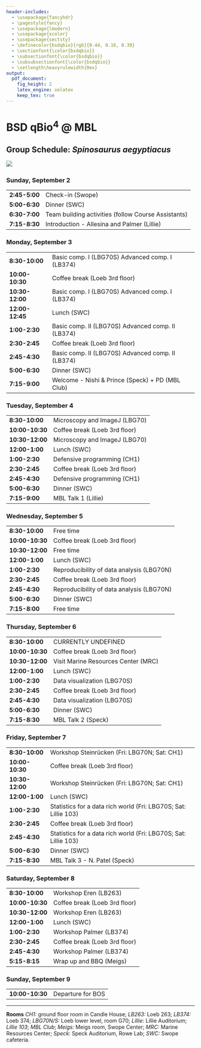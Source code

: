 ```yaml
---
header-includes:
  - \usepackage{fancyhdr}
  - \pagestyle{fancy}
  - \usepackage{lmodern}
  - \usepackage{xcolor}
  - \usepackage{sectsty}
  - \definecolor{bsdqbio}{rgb}{0.44, 0.16, 0.39}
  - \sectionfont{\color{bsdqbio}}
  - \subsectionfont{\color{bsdqbio}}
  - \subsubsectionfont{\color{bsdqbio}}
  - \setlength\heavyrulewidth{0ex}
output:
  pdf_document:
    fig_height: 2
    latex_engine: xelatex
    keep_tex: true
---
```

# BSD qBio$^4$ @ MBL

## Group Schedule: *Spinosaurus aegyptiacus*
 ![](https://github.com/StefanoAllesina/BSD-QBio4/raw/master/logo_group/Spinosaurus_aegyptiacus.png)     

### Sunday, September 2 

------------------    -----------------------------------------------------------------
**2:45-5:00**         Check-in (Swope)                                                 
**5:00-6:30**         Dinner (SWC)                                                     
**6:30-7:00**         Team building activities (follow Course Assistants)              
**7:15-8:30**         Introduction - Allesina and Palmer (Lillie)                      
------------------    -----------------------------------------------------------------

### Monday, September 3 

------------------    -----------------------------------------------------------------
**8:30-10:00**        Basic comp. I (LBG70S) Advanced comp. I (LB374)                  
**10:00-10:30**       Coffee break (Loeb 3rd floor)                                    
**10:30-12:00**       Basic comp. I (LBG70S) Advanced comp. I (LB374)                  
**12:00-12:45**       Lunch (SWC)                                                      
**1:00-2:30**         Basic comp. II (LBG70S) Advanced comp. II (LB374)                
**2:30-2:45**         Coffee break (Loeb 3rd floor)                                    
**2:45-4:30**         Basic comp. II (LBG70S) Advanced comp. II (LB374)                
**5:00-6:30**         Dinner (SWC)                                                     
**7:15-9:00**         Welcome - Nishi & Prince (Speck) + PD (MBL Club)                 
------------------    -----------------------------------------------------------------

### Tuesday, September 4 

------------------    -----------------------------------------------------------------
**8:30-10:00**        Microscopy and ImageJ (LBG70)                                    
**10:00-10:30**       Coffee break (Loeb 3rd floor)                                    
**10:30-12:00**       Microscopy and ImageJ (LBG70)                                    
**12:00-1:00**        Lunch (SWC)                                                      
**1:00-2:30**         Defensive programming (CH1)                                      
**2:30-2:45**         Coffee break (Loeb 3rd floor)                                    
**2:45-4:30**         Defensive programming (CH1)                                      
**5:00-6:30**         Dinner (SWC)                                                     
**7:15-9:00**         MBL Talk 1 (Lillie)                                              
------------------    -----------------------------------------------------------------

### Wednesday, September 5 

------------------    -----------------------------------------------------------------
**8:30-10:00**        Free time                                                        
**10:00-10:30**       Coffee break (Loeb 3rd floor)                                    
**10:30-12:00**       Free time                                                        
**12:00-1:00**        Lunch (SWC)                                                      
**1:00-2:30**         Reproducibility of data analysis (LBG70N)                        
**2:30-2:45**         Coffee break (Loeb 3rd floor)                                    
**2:45-4:30**         Reproducibility of data analysis (LBG70N)                        
**5:00-6:30**         Dinner (SWC)                                                     
**7:15-8:00**         Free time                                                        
------------------    -----------------------------------------------------------------

### Thursday, September 6 

------------------    -----------------------------------------------------------------
**8:30-10:00**        CURRENTLY UNDEFINED                                              
**10:00-10:30**       Coffee break (Loeb 3rd floor)                                    
**10:30-12:00**       Visit Marine Resources Center (MRC)                              
**12:00-1:00**        Lunch (SWC)                                                      
**1:00-2:30**         Data visualization (LBG70S)                                      
**2:30-2:45**         Coffee break (Loeb 3rd floor)                                    
**2:45-4:30**         Data visualization (LBG70S)                                      
**5:00-6:30**         Dinner (SWC)                                                     
**7:15-8:30**         MBL Talk 2 (Speck)                                               
------------------    -----------------------------------------------------------------

### Friday, September 7 

------------------    -----------------------------------------------------------------
**8:30-10:00**        Workshop Steinrücken (Fri: LBG70N; Sat: CH1)                     
**10:00-10:30**       Coffee break (Loeb 3rd floor)                                    
**10:30-12:00**       Workshop Steinrücken (Fri: LBG70N; Sat: CH1)                     
**12:00-1:00**        Lunch (SWC)                                                      
**1:00-2:30**         Statistics for a data rich world (Fri: LBG70S; Sat: Lillie 103)  
**2:30-2:45**         Coffee break (Loeb 3rd floor)                                    
**2:45-4:30**         Statistics for a data rich world (Fri: LBG70S; Sat: Lillie 103)  
**5:00-6:30**         Dinner (SWC)                                                     
**7:15-8:30**         MBL Talk 3 -  N. Patel (Speck)                                   
------------------    -----------------------------------------------------------------

### Saturday, September 8 

------------------    -----------------------------------------------------------------
**8:30-10:00**        Workshop Eren (LB263)                                            
**10:00-10:30**       Coffee break (Loeb 3rd floor)                                    
**10:30-12:00**       Workshop Eren (LB263)                                            
**12:00-1:00**        Lunch (SWC)                                                      
**1:00-2:30**         Workshop Palmer (LB374)                                          
**2:30-2:45**         Coffee break (Loeb 3rd floor)                                    
**2:45-4:30**         Workshop Palmer (LB374)                                          
**5:15-8:15**         Wrap up and BBQ (Meigs)                                          
------------------    -----------------------------------------------------------------

### Sunday, September 9 

------------------    -----------------------------------------------------------------
**10:00-10:30**       Departure for BOS                                                
------------------    -----------------------------------------------------------------



-------


**Rooms** *CH1:* ground floor room in Candle House; *LB263:* Loeb 263; *LB374:* Loeb 374; 
*LBG70N/S:* Loeb lower level, room G70; *Lillie:* Lillie Auditorium; 
*Lillie 103*; *MBL Club*; *Meigs:* Meigs room, Swope Center; 
*MRC:* Marine Resources Center; 
*Speck:* Speck Auditorium, Rowe Lab; *SWC:* Swope cafeteria.
  

